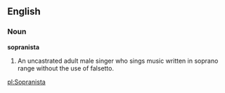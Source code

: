 ==English==

===Noun===
{{Wikipedia}}
'''sopranista'''

#An uncastrated adult male singer who sings music written in soprano range without the use of falsetto.

[[pl:Sopranista]]
